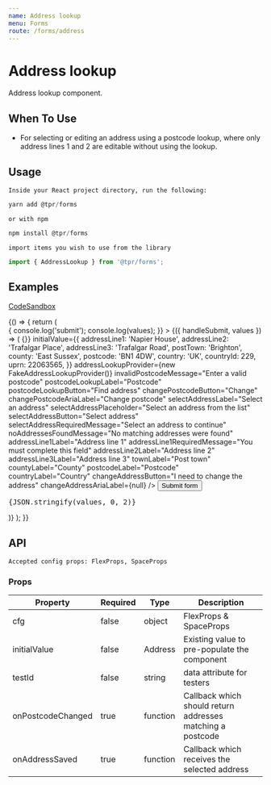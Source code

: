 ```yaml
---
name: Address lookup
menu: Forms
route: /forms/address
---
```



# Address lookup

Address lookup component.

## When To Use

- For selecting or editing an address using a postcode lookup, where only address lines 1 and 2 are editable without using the lookup.

## Usage

`Inside your React project directory, run the following:`

```js
yarn add @tpr/forms
```

`or with npm`

```js
npm install @tpr/forms
```

`import items you wish to use from the library`

```js
import { AddressLookup } from '@tpr/forms';
```

## Examples

[CodeSandbox](https://codesandbox.io)

<Playground>
	{() => {
		return (
			<Form
				onSubmit={(values) => {
					console.log('submit');
					console.log(values);
				}}
			>
				{({ handleSubmit, values }) => (
					<form onSubmit={handleSubmit}>
						<AddressLookup
							loading={false}
							setLoading={() =>{}}
							initialValue={{
								addressLine1: 'Napier House',
								addressLine2: 'Trafalgar Place',
								addressLine3: 'Trafalgar Road',
								postTown: 'Brighton',
								county: 'East Sussex',
								postcode: 'BN1 4DW',
								country: 'UK',
								countryId: 229,
								uprn: 22063565,
							}}
							addressLookupProvider={new FakeAddressLookupProvider()}
							invalidPostcodeMessage="Enter a valid postcode"
							postcodeLookupLabel="Postcode"
							postcodeLookupButton="Find address"
							changePostcodeButton="Change"
							changePostcodeAriaLabel="Change postcode"
							selectAddressLabel="Select an address"
							selectAddressPlaceholder="Select an address from the list"
							selectAddressButton="Select address"
							selectAddressRequiredMessage="Select an address to continue"
							noAddressesFoundMessage="No matching addresses were found"
							addressLine1Label="Address line 1"
							addressLine1RequiredMessage="You must complete this field"
							addressLine2Label="Address line 2"
							addressLine3Label="Address line 3"
							townLabel="Post town"
							countyLabel="County"
							postcodeLabel="Postcode"
							countryLabel="Country"
							changeAddressButton="I need to change the address"
							changeAddressAriaLabel={null}
							/>
    					<Button type="submit" cfg={{mt:3}}>Submit form</Button>
    					<pre>{JSON.stringify(values, 0, 2)}</pre>
    				</form>
    			)}
    		</Form>
    	);
    }}

</Playground>

## API

```
Accepted config props: FlexProps, SpaceProps
```

### Props

| Property          | Required | Type     | Description                                                |
| ----------------- | -------- | -------- | ---------------------------------------------------------- |
| cfg               | false    | object   | FlexProps & SpaceProps                                     |
| initialValue      | false    | Address  | Existing value to pre-populate the component               |
| testId            | false    | string   | data attribute for testers                                 |
| onPostcodeChanged | true     | function | Callback which should return addresses matching a postcode |
| onAddressSaved    | true     | function | Callback which receives the selected address               |
